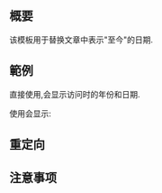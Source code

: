 {{NoteTA|G1=MediaWiki}}{{Documentation subpage}}<!-- 在本行下編輯模板說明 -->

== 概要 ==
该模板用于替换文章中表示"至今"的日期.
== 範例 ==
直接使用,会显示访问时的年份和日期.

使用{{tlg|至今|code=on}}会显示:

{{至今}}
== 重定向 ==
{{tlg|sf}}

{{tlg|so far}}
== 注意事项 ==

<includeonly>{{Sandbox other||<!-- 本行下加入模板的分類 -->

}}</includeonly>